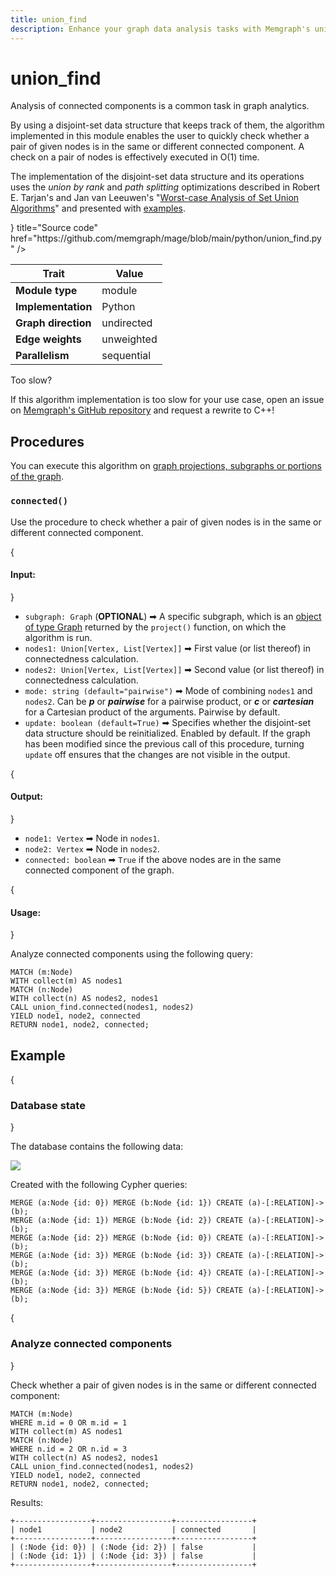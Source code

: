 ```yaml
---
title: union_find
description: Enhance your graph data analysis tasks with Memgraph's union_find algorithm, which performs efficient set operations on disjoint sets. Access comprehensive documentation for more information on how to optimize data analysis tasks. 
---
```



# union_find

Analysis of connected components is a common task in graph analytics.

By using a disjoint-set data structure that keeps track of them, the algorithm
implemented in this module enables the user to quickly check whether a pair of
given nodes is in the same or different connected component. A check on a pair
of nodes is effectively executed in O(1) time.

The implementation of the disjoint-set data structure and its operations uses
the *union by rank* and *path splitting* optimizations described in Robert E.
Tarjan's and Jan van Leeuwen's "[Worst-case Analysis of Set Union
Algorithms](https://dl.acm.org/doi/10.1145/62.2160)" and presented with
[examples](https://www.cs.princeton.edu/~rs/AlgsDS07/01UnionFind.pdf).

<Cards>
  <Card
    icon={<GitHub />}
    title="Source code"
    href="https://github.com/memgraph/mage/blob/main/python/union_find.py"
  />
</Cards>

| Trait               | Value      |
| ------------------- | ---------- |
| **Module type**     | module     |
| **Implementation**  | Python     |
| **Graph direction** | undirected |
| **Edge weights**    | unweighted |
| **Parallelism**     | sequential |

<Callout type="info"> 

Too slow?

If this algorithm implementation is too slow for your use case, open an issue on [Memgraph's GitHub repository](https://github.com/memgraph/memgraph/issues) and request a rewrite to C++!

</Callout>

## Procedures

<Callout type="info">

You can execute this algorithm on [graph projections, subgraphs or portions of the graph](/advanced-algorithms/run-algorithms#run-procedures-on-subgraph).

</Callout>

### `connected()`

Use the procedure to check whether a pair of given nodes is in the same or
different connected component. 

{<h4> Input: </h4>}

- `subgraph: Graph` (**OPTIONAL**) ➡ A specific subgraph, which is an [object of type Graph](/advanced-algorithms/run-algorithms#run-procedures-on-subgraph) returned by the `project()` function, on which the algorithm is run.
- `nodes1: Union[Vertex, List[Vertex]]` ➡ First value (or list thereof) in connectedness calculation.
- `nodes2: Union[Vertex, List[Vertex]]` ➡ Second value (or list thereof) in connectedness calculation.
- `mode: string (default="pairwise")` ➡ Mode of combining `nodes1` and `nodes2`. Can be ***p*** or ***pairwise*** for a pairwise product, or ***c*** or ***cartesian*** for a Cartesian product of the arguments. Pairwise by default.
- `update: boolean (default=True)` ➡ Specifies whether the disjoint-set data structure should be reinitialized. Enabled by default. If the graph has been modified since the previous call of this procedure, turning `update` off ensures that the changes are not visible in the output.

{<h4> Output: </h4>}

- `node1: Vertex` ➡ Node in `nodes1`.
- `node2: Vertex` ➡ Node in `nodes2`.
- `connected: boolean` ➡ `True` if the above nodes are in the same connected component of the graph.

{<h4> Usage: </h4>}

Analyze connected components using the following query:

```cypher
MATCH (m:Node)
WITH collect(m) AS nodes1
MATCH (n:Node)
WITH collect(n) AS nodes2, nodes1
CALL union_find.connected(nodes1, nodes2) 
YIELD node1, node2, connected
RETURN node1, node2, connected;
```

## Example

<Steps>

{<h3> Database state </h3>} 

The database contains the following data: 

![](/pages/advanced-algorithms/available-algorithms/union_find/union-find-1.png)

Created with the following Cypher queries:

```cypher
MERGE (a:Node {id: 0}) MERGE (b:Node {id: 1}) CREATE (a)-[:RELATION]->(b);
MERGE (a:Node {id: 1}) MERGE (b:Node {id: 2}) CREATE (a)-[:RELATION]->(b);
MERGE (a:Node {id: 2}) MERGE (b:Node {id: 0}) CREATE (a)-[:RELATION]->(b);
MERGE (a:Node {id: 3}) MERGE (b:Node {id: 3}) CREATE (a)-[:RELATION]->(b);
MERGE (a:Node {id: 3}) MERGE (b:Node {id: 4}) CREATE (a)-[:RELATION]->(b);
MERGE (a:Node {id: 3}) MERGE (b:Node {id: 5}) CREATE (a)-[:RELATION]->(b);
```

{<h3> Analyze connected components </h3>} 

Check whether a pair of given nodes is in the same or different connected
component:

```cypher
MATCH (m:Node)
WHERE m.id = 0 OR m.id = 1
WITH collect(m) AS nodes1
MATCH (n:Node)
WHERE n.id = 2 OR n.id = 3
WITH collect(n) AS nodes2, nodes1
CALL union_find.connected(nodes1, nodes2) 
YIELD node1, node2, connected
RETURN node1, node2, connected;
```

Results:

```plaintext
+-----------------+-----------------+-----------------+
| node1           | node2           | connected       |
+-----------------+-----------------+-----------------+
| (:Node {id: 0}) | (:Node {id: 2}) | false           |
| (:Node {id: 1}) | (:Node {id: 3}) | false           |
+-----------------+-----------------+-----------------+
```
</Steps>
